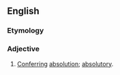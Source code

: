 ==English==

===Etymology===
{{suffix|en|absolve|atory}}

===Adjective===
{{en-adj}}

# [[conferring|Conferring]] [[absolution]]; [[absolutory]].